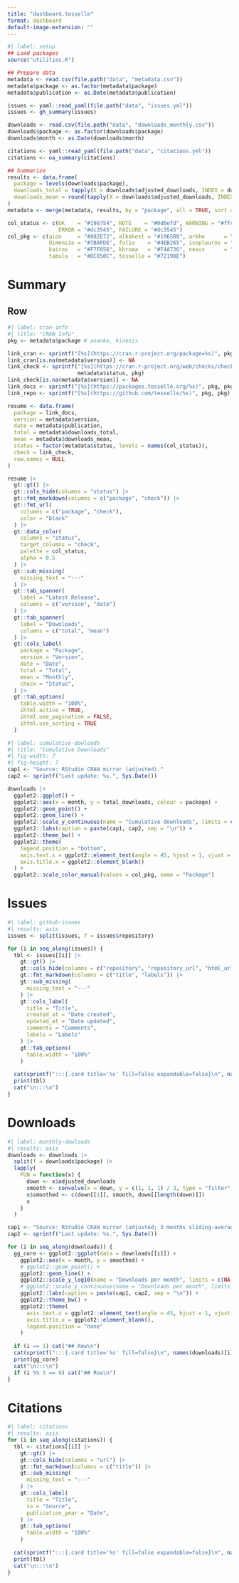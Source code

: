 ```yaml
---
title: "dashboard.tesselle"
format: dashboard
default-image-extension: ""
---
```


```r
#| label: setup
## Load packages
source("utilities.R")

## Prepare data
metadata <- read.csv(file.path("data", "metadata.csv"))
metadata$package <- as.factor(metadata$package)
metadata$publication <- as.Date(metadata$publication)

issues <- yaml::read_yaml(file.path("data", "issues.yml"))
issues <- gh_summary(issues)

downloads <- read.csv(file.path("data", "downloads_monthly.csv"))
downloads$package <- as.factor(downloads$package)
downloads$month <- as.Date(downloads$month)

citations <- yaml::read_yaml(file.path("data", "citations.yml"))
citations <- oa_summary(citations)

## Summarize
results <- data.frame(
  package = levels(downloads$package),
  downloads_total = tapply(X = downloads$adjusted_downloads, INDEX = downloads$package, FUN = sum),
  downloads_mean = round(tapply(X = downloads$adjusted_downloads, INDEX = downloads$package, FUN = mean))
)
metadata <- merge(metadata, results, by = "package", all = TRUE, sort = TRUE)

col_status <- c(OK    = "#198754", NOTE    = "#0d6efd", WARNING = "#ffc107", 
                ERROR = "#dc3545", FAILURE = "#dc3545")
col_pkg <- c(aion     = "#882E72", alkahest = "#1965B0", arkhe      = "#5289C7", 
             dimensio = "#7BAFDE", folio    = "#4EB265", isopleuros = "#CAE0AB", 
             kairos   = "#F7F056", khroma   = "#F4A736", nexus      = "#E8601C", 
             tabula   = "#DC050C", tesselle = "#72190E")
```

# Summary

## Row

```r
#| label: cran-info
#| title: "CRAN Info"
pkg <- metadata$package # ananke, kinesis

link_cran <- sprintf("[%s](https://cran.r-project.org/package=%s)", pkg, pkg)
link_cran[is.na(metadata$version)] <- NA
link_check <- sprintf("[%s](https://cran.r-project.org/web/checks/check_results_%s.html)", 
                      metadata$status, pkg)
link_check[is.na(metadata$version)] <- NA
link_docs <- sprintf("[%s](https://packages.tesselle.org/%s)", pkg, pkg)
link_repo <- sprintf("[%s](https://github.com/tesselle/%s)", pkg, pkg)

resume <- data.frame(
  package = link_docs,
  version = metadata$version, 
  date = metadata$publication,
  total = metadata$downloads_total,
  mean = metadata$downloads_mean,
  status = factor(metadata$status, levels = names(col_status)),
  check = link_check,
  row.names = NULL
)

resume |> 
  gt::gt() |> 
  gt::cols_hide(columns = "status") |> 
  gt::fmt_markdown(columns = c("package", "check")) |> 
  gt::fmt_url(
    columns = c("package", "check"),
    color = "black"
  ) |> 
  gt::data_color(
    columns = "status",
    target_columns = "check",
    palette = col_status,
    alpha = 0.5
  ) |> 
  gt::sub_missing(
    missing_text = "---"
  ) |> 
  gt::tab_spanner(
    label = "Latest Release",
    columns = c("version", "date")
  ) |> 
  gt::tab_spanner(
    label = "Downloads",
    columns = c("total", "mean")
  ) |> 
  gt::cols_label(
    package = "Package",
    version = "Version", 
    date = "Date",
    total = "Total",
    mean = "Monthly",
    check = "Status",
  ) |> 
  gt::tab_options(
    table.width = "100%",
    ihtml.active = TRUE,
    ihtml.use_pagination = FALSE,
    ihtml.use_sorting = TRUE
  )
```

```r
#| label: cumulative-dowloads
#| title: "Cumulative Downloads"
#| fig-width: 7
#| fig-height: 7
cap1 <- "Source: RStudio CRAN mirror (adjusted)."
cap2 <- sprintf("Last update: %s.", Sys.Date())

downloads |>
  ggplot2::ggplot() +
  ggplot2::aes(x = month, y = total_downloads, colour = package) +
  ggplot2::geom_point() +
  ggplot2::geom_line() +
  ggplot2::scale_y_continuous(name = "Cumulative downloads", limits = c(0, NA)) +
  ggplot2::labs(caption = paste(cap1, cap2, sep = "\n")) +
  ggplot2::theme_bw() +
  ggplot2::theme(
    legend.position = "bottom",
    axis.text.x = ggplot2::element_text(angle = 45, hjust = 1, vjust = 1),
    axis.title.x = ggplot2::element_blank()
  ) +
  ggplot2::scale_color_manual(values = col_pkg, name = "Package")
```

# Issues {scrolling="true"}

```r
#| label: github-issues
#| results: asis
issues <- split(issues, f = issues$repository)

for (i in seq_along(issues)) {
  tbl <- issues[[i]] |> 
    gt::gt() |> 
    gt::cols_hide(columns = c("repository", "repository_url", "html_url", "number", "state")) |> 
    gt::fmt_markdown(columns = c("title", "labels")) |> 
    gt::sub_missing(
      missing_text = "---"
    ) |> 
    gt::cols_label(
      title = "Title",
      created_at = "Date created",
      updated_at = "Date updated",
      comments = "Comments",
      labels = "Labels"
    ) |> 
    gt::tab_options(
      table.width = "100%"
    )
  
  cat(sprintf(":::{.card title='%s' fill=false expandable=false}\n", names(issues)[i]))
  print(tbl)
  cat("\n:::\n")
}
```

# Downloads {scrolling="true"}

```r
#| label: monthly-dowloads
#| results: asis
downloads <- downloads |> 
  split(f = downloads$package) |> 
  lapply(
    FUN = function(x) {
      down <- x$adjusted_downloads
      smooth <- convolve(x = down, y = c(1, 1, 1) / 3, type = "filter")
      x$smoothed <- c(down[[1]], smooth, down[[length(down)]])
      x
    }
  )

cap1 <- "Source: RStudio CRAN mirror (adjusted; 3 months sliding-average)."
cap2 <- sprintf("Last update: %s.", Sys.Date())

for (i in seq_along(downloads)) {
  gg_core <- ggplot2::ggplot(data = downloads[[i]]) +
    ggplot2::aes(x = month, y = smoothed) +
    # ggplot2::geom_point() +
    ggplot2::geom_line() +
    ggplot2::scale_y_log10(name = "Downloads per month", limits = c(NA, NA)) +
    # ggplot2::scale_y_continuous(name = "Downloads per month", limits = c(0, NA)) +
    ggplot2::labs(caption = paste(cap1, cap2, sep = "\n")) +
    ggplot2::theme_bw() +
    ggplot2::theme(
      axis.text.x = ggplot2::element_text(angle = 45, hjust = 1, vjust = 1),
      axis.title.x = ggplot2::element_blank(),
      legend.position = "none"
    )
  
  if (i == 1) cat("## Row\n")
  cat(sprintf(":::{.card title='%s' fill=false}\n", names(downloads)[i]))
  print(gg_core)
  cat("\n:::\n")
  if (i %% 3 == 0) cat("## Row\n")
}
```

# Citations {scrolling="true"}

```r
#| label: citations
#| results: asis
for (i in seq_along(citations)) {
  tbl <- citations[[i]] |> 
    gt::gt() |> 
    gt::cols_hide(columns = "url") |> 
    gt::fmt_markdown(columns = c("title")) |> 
    gt::sub_missing(
      missing_text = "---"
    ) |> 
    gt::cols_label(
      title = "Title",
      so = "Source",
      publication_year = "Date",
    ) |> 
    gt::tab_options(
      table.width = "100%"
    )
  
  cat(sprintf(":::{.card title='%s' fill=false expandable=false}\n", names(citations)[i]))
  print(tbl)
  cat("\n:::\n")
}
```

